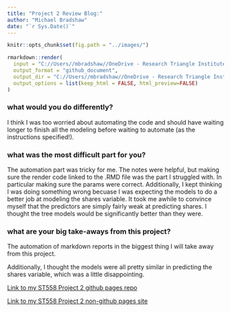 ```yaml
---
title: "Project 2 Review Blog:"
author: "Michael Bradshaw"
date: "`r Sys.Date()`" 
---
```


```r
knitr::opts_chunk$set(fig.path = "../images/")
```

```r
rmarkdown::render(
  input = "C://Users//mbradshaw//OneDrive - Research Triangle Institute//Documents//Graduate School Courses//ST 558//Blog Update//mikebrad140.github.io//_RMD//2023-07-07-blog-post-Project2.Rmd",
  output_format = "github_document",
  output_dir = "C://Users//mbradshaw//OneDrive - Research Triangle Institute//Documents//Graduate School Courses//ST 558//Blog Update//mikebrad140.github.io//_posts",
  output_options = list(keep_html = FALSE, html_preview=FALSE)
)
```  

### what would you do differently?

I think I was too worried about automating the code and should have waiting longer to finish all the modeling before waiting to automate (as the instructions specified!).

### what was the most difficult part for you?
The automation part was tricky for me. The notes were helpful, but making sure the render code linked to the .RMD file was the part I struggled with. In particular making sure the params were correct. Additionally, I kept thinking I was doing something wrong becuase I was expecting the models to do a better job at modeling the shares variable. It took me awhile to convince myself that the predictors are simply fairly weak at predicting shares. I thought the tree models would be significantly better than they were. 

### what are your big take-aways from this project?

The automation of markdown reports in the biggest thing I will take away from this project. 

Additionally, I thought the models were all pretty similar in predicting the shares variable, which was a little disappointing.


[Link to my ST558 Project 2 github pages repo](https://github.com/mikebrad140/ST558---Project-2)  

[Link to my ST558 Project 2 non-github pages site](https://mikebrad140.github.io/ST558---Project-2/)
